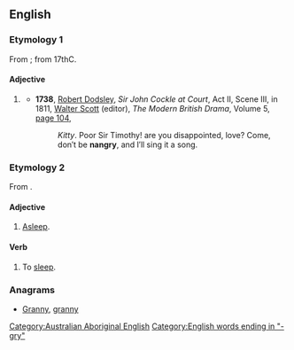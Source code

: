 ==English==

===Etymology 1===
From {{term|angry|lang=en}}; from 17thC.

====Adjective====
{{en-adj|?}}

# {{context|rare|lang=en}} {{alternative form of|angry}}
#* '''1738''', [[w:Robert Dodsley|Robert Dodsley]], ''Sir John Cockle at Court'', Act II, Scene III, in 1811, [[w:Walter Scott|Walter Scott]] (editor), ''The Modern British Drama'', Volume 5, [http://books.google.com.au/books?id=0VcIAQAAIAAJ&pg=PA104&dq=%22nangry%22+-intitle:%22%22+-inauthor:%22%22&hl=en&sa=X&ei=UQm6T4znGYW3iQfXwIyFCQ&redir_esc=y#v=onepage&q=%22nangry%22%20-intitle%3A%22%22%20-inauthor%3A%22%22&f=false page 104],
#*: ''Kitty''. Poor Sir Timothy! are you disappointed, love? Come, don′t be '''nangry''', and I′ll sing it a song.

===Etymology 2===
From {{etyl|xdk|en}} {{term|nan-ga-rai||to sleep|lang=xdk}}.

====Adjective====
{{en-adj|-}}

# {{context|obsolete|Australian Aboriginal|lang=en}} [[asleep|Asleep]].

====Verb====
{{head|en|verb}}

# {{context|obsolete|Australian Aboriginal|lang=en}} To [[sleep]].

===Anagrams===
* [[Granny#English|Granny]], [[granny#English|granny]]

[[Category:Australian Aboriginal English]]
[[Category:English words ending in "-gry"]]